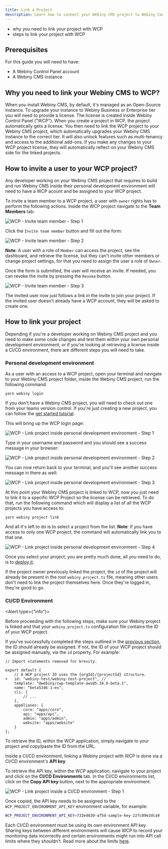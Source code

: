 ```yaml
---
title: Link a Project
description: Learn how to connect your Webiny CMS project to Webiny Control Panel
---
```



<Alert type="success" title="What you'll learn">

- why you need to link your project with WCP
- steps to link your project with WCP

</Alert>

## Prerequisites

For this guide you will need to have:

- A Webiny Control Panel account
- A Webiny CMS instance

## Why you need to link your Webiny CMS to WCP?

When you install Webiny CMS, by default, it's managed as an Open-Source instance. To upgrade your instance to Webiny Business or Enterprise tier you will need to provide a license. The license is created inside Webiny Control Panel ("WCP"). When you create a project in WCP, the project automatically gets a license. You then need to link the WCP project to your Webiny CMS project, which automatically upgrades your Webiny CMS instance to the correct tier. It will also unlock features such as multi-tenancy and access to the additional add-ons. If you make any changes to your WCP project license, they will automatically reflect on your Webiny CMS side for the linked projects.

## How to invite a user to your WCP project?

Any developer working on your Webiny CMS project that requires to build and run Webiny CMS inside their personal development environment will need to have a WCP acount and be assigned to your WCP project.

To invite a team member to a WCP project, a user with `owner` rights has to perform the following actions. Inside the WCP project navigate to the **Team Members** tab:

![WCP - Invite team member - Step 1](./assets/link-a-project/invite-team-member-step1.png)

Click the `Invite team member` button and fill out the form:

![WCP - Invite team member - Step 2](./assets/link-a-project/invite-team-member-step2.png)

**Note**: A user with a role of `Member` can access the project, see the dashboard, and retrieve the license, but they can't invite other members or change project settings, for that you need to assign the user a role of `Owner`.

Once the form is submitted, the user will receive an invite. If needed, you can revoke the invite by pressing the `Revoke` button.

![WCP - Invite team member - Step 3](./assets/link-a-project/invite-team-member-step3.png)

The invited user now just follows a link in the invite to join your project. If the invited user doesn't already have a WCP account, they will be asked to create one.

## How to link your project

Depending if you're a developer working on Webiny CMS project and you need to make some code changes and test them within your own personal development environment, or if you're looking at retrieving a license inside a CI/CD environment, there are different steps you will need to take.

### Personal development environment

As a user with an access to a WCP project, open your terminal and navigate to your Webiny CMS project folder, inside the Webiny CMS project, run the following command:

```shell
yarn webiny login
```

<Alert type="info" title="Where's my Webiny CMS project folder?">

If you don't have a Webiny CMS project, you will need to check out one from your teams version control. If you're just creating a new project, you can follow the [get started tutorial](/docs/{version}/get-started/install-webiny).

</Alert>

This will bring up the WCP login page:

![WCP - Link project inside personal development environment - Step 1](./assets/link-a-project/link-personal-step1.png)

Type in your username and password and you should see a success message in your browser:

![WCP - Link project inside personal development environment - Step 2](./assets/link-a-project/link-personal-step2.png)

You can now return back to your terminal, and you'll see another success message in there as well:

![WCP - Link project inside personal development environment - Step 3](./assets/link-a-project/link-personal-step3.png)

At this point your Webiny CMS project is linked to WCP, now you just need to link it to a specific WCP Project so the license can be retrieved. To do that, run the following command which will display a list of all the WCP projects you have access to:

```shell
yarn webiny project link
```

And all it's left to do is to select a project from the list. **Note**: if you have access to only one WCP project, the command will automatically link you to that one.

![WCP - Link project inside personal development environment - Step 4](./assets/link-a-project/link-personal-step4.png)

Once you select your project, you are pretty much done, all you need to do, is to [deploy it](/docs/core-development-concepts/basics/project-deployment).

<Alert type="info" title="Project already defined">

If the project owner previously linked the project, the `id` of the project will already be present in the root `webiny.project.ts` file, meaning other users don't need to link the project themselves here. Once they're logged in, they're good to go.

</Alert>

### CI/CD Environment

<Alert type={"info"}>

Before proceeding with the following steps, make sure your Webiny project is linked and that your `webiny.project.ts` configuration file contains the ID of your WCP project.  
  
  If you've successfully completed the steps outlined in the [previous section](#personal-development-environment), the ID should already be assigned. If not, the ID of your WCP project should be assigned manually, via the `id` property. For example:
  
  
```diff-ts
// Import statements removed for brevity.

export default {
    // A WCP project ID uses the {orgId}/{projectId} structure.
+   id: "webiny-test/webiny-test-project", // 
    template: "@webiny/cwp-template-aws@5.34.6-beta.1",
    name: "beta5346-1-es",
    cli: {
        // ...
    },
    appAliases: {
        core: "apps/core",
        api: "apps/api",
        admin: "apps/admin",
        website: "apps/website"
    }
};
```

  To retrieve the ID, within the WCP application, simply navigate to your project and copy/paste the ID from the URL.  
</Alert>

Inside a CI/CD environment, linking a Webiny project with WCP is done via a CI/CD environment's **API key**.

To retrieve the API key, within the WCP application, navigate to your project and click on the **CI/CD Environments** tab. In the CI/CD environments list, click on the **Copy API key** button, next to the appropriate environment.

![WCP - Link project inside a CI/CD environment - Step 1](./assets/link-a-project/link-cicd-step1.png)

Once copied, the API key needs to be assigned to the `WCP_PROJECT_ENVIRONMENT_API_KEY` environment variable, for example:

```bash
WCP_PROJECT_ENVIRONMENT_API_KEY=732e4630-af5d-sample-key-22fc89e2dca9
```

<Alert type="warning" title="Don't share API keys between environments">

Each CI/CD environment must be using its own environment API key. Sharing keys between different environments will cause WCP to record your monitoring data incorrectly and certain environments might run into API call limits where they shouldn't. Read more about the limits [here](/docs/{version}/wcp/overview).

</Alert>
